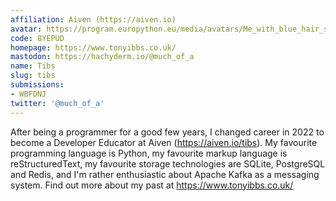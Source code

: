 ```yaml
---
affiliation: Aiven (https://aiven.io)
avatar: https://program.europython.eu/media/avatars/Me_with_blue_hair_square_small_4jcogEt.jpg
code: 8YEPUD
homepage: https://www.tonyibbs.co.uk/
mastodon: https://hachyderm.io/@much_of_a
name: Tibs
slug: tibs
submissions:
- WBFDNJ
twitter: '@much_of_a'
---
```


After being a programmer for a good few years, I changed career in 2022 to become a Developer Educator at Aiven (https://aiven.io/tibs). My favourite programming language is Python, my favourite markup language is reStructuredText, my favourite storage technologies are SQLite, PostgreSQL and Redis, and I'm rather enthusiastic about Apache Kafka as a messaging system.
Find out more about my past at https://www.tonyibbs.co.uk/
